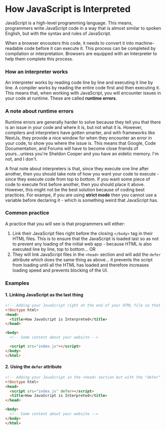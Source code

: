 # How JavaScript is Interpreted

JavaScript is a high-level programming language. This means, programmers write JavaScript code in a way that is almost similar to spoken English, but with the syntax and rules of JavaScript.

When a browser encouters this code, it needs to convert it into machine-readable code before it can execute it. This process can be completed by compilation or interpretation. Browsers are equipped with an Interpreter to help them complete this process.

### How an interpreter works

An interpreter works by reading code line by line and executing it line by line. A compiler works by reading the entire code first and then executing it. This means that, when working with JavaScript, you will encounter issues in your code at runtime. These are called **runtime errors**.

### A note about runtime errors

Runtime errors are generally harder to solve because they tell you that there is an issue in your code and where it is, but not what it is. However, compilers and interpreters have gotten smarter, and with frameworks like NextJs, they provide a nice window for when they encounter an error in your code, to show you where the issue is. This means that Google, Code Documentation, and Forums will have to become close friends of yours...unless you're Sheldon Cooper and you have an eidetic memory. I'm not, and I don't.

A final note about interpreters is that, since they execute one line after another, then you should take note of how you want your code to execute - since they execute code from top to bottom. If you want some piece of code to execute first before another, then you should place it above. However, this might not be the best solution because of coding best practices. For exampe, if you are using **strict mode** then you cannot use a variable before declaring it - which is something weird that JavaScript has.

### Common practice

A practice that you will see is that programmers will either:
  1. Link their JavaScript files right before the closing `</body>` tag in their HTML files. This is to ensure that the JavaScript is loaded last so as not to prevent any loading of the initial web app - because HTML is also executed line by line, top to bottom... OR
  2. They will link JavaScript files in the `<head>` section and will add the `defer` attribute which does the same thing as above... it prevents the script from loading until all the HTML has loaded and therefore increases loading speed and prevents blocking of the UI.


### Examples
#### 1. Linking JavaScript as the last thing
``` html
<!-- Adding your JavaScript right at the end of your HTML file so that it is executed last -->
<!Doctype html>
<head>
  <title>How JavaScript is Interpreted</title>
</head>

<body>
  <!-- Some content about your website -->

  <script src="index.js"></script>
</body>
</html>
```


#### 2. Using the `defer` attribute

``` html
<!-- Adding your JavaScript in the <head> section but with the "defer" attribute -->
<!Doctype html>
<head>
  <script src="index.js" defer></script>
  <title>How JavaScript is Interpreted</title>
</head>

<body>
  <!-- Some content about your website -->
</body>
</html>
```